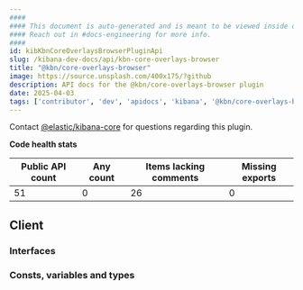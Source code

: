 ```yaml
---
####
#### This document is auto-generated and is meant to be viewed inside our experimental, new docs system.
#### Reach out in #docs-engineering for more info.
####
id: kibKbnCoreOverlaysBrowserPluginApi
slug: /kibana-dev-docs/api/kbn-core-overlays-browser
title: "@kbn/core-overlays-browser"
image: https://source.unsplash.com/400x175/?github
description: API docs for the @kbn/core-overlays-browser plugin
date: 2025-04-03
tags: ['contributor', 'dev', 'apidocs', 'kibana', '@kbn/core-overlays-browser']
---
```




Contact [@elastic/kibana-core](https://github.com/orgs/elastic/teams/kibana-core) for questions regarding this plugin.

**Code health stats**

| Public API count  | Any count | Items lacking comments | Missing exports |
|-------------------|-----------|------------------------|-----------------|
| 51 | 0 | 26 | 0 |

## Client

### Interfaces
<DocDefinitionList data={kbnCoreOverlaysBrowserObj.client.interfaces}/>

### Consts, variables and types
<DocDefinitionList data={kbnCoreOverlaysBrowserObj.client.misc}/>

